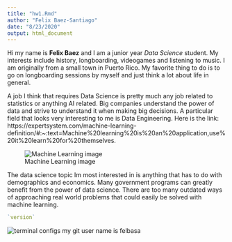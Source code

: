 ```yaml
---
title: "hw1.Rmd"
author: "Felix Baez-Santiago"
date: "8/23/2020"
output: html_document
---
```



Hi my name is **Felix Baez** and I am a junior year *Data Science* student. My interests include history, longboarding, videogames and listening to music. I am originally from a small town in Puerto Rico. My favorite thing to do is to go on longboarding sessions by myself and just think a lot about life in general. 

A job I think that requires Data Science is pretty much any job related to statistics or anything AI related. Big companies understand the power of data and strive to understand it when making big decisions. A particular field that looks very interesting to me is Data Engineering. Here is the link: https://expertsystem.com/machine-learning-definition/#:~:text=Machine%20learning%20is%20an%20application,use%20it%20learn%20for%20themselves.

![Machine Learning image](MachineLearning.png)

The data science topic Im most interested in is anything that has to do with demographics and economics. Many government programs can greatly benefit from the power of data science. There are too many outdated ways of approaching real world problems that could easily be solved with machine learning.
```r
`version`

```

![terminal configs](Image 8-24-20 at 07.43.png)
my git user name is felbasa